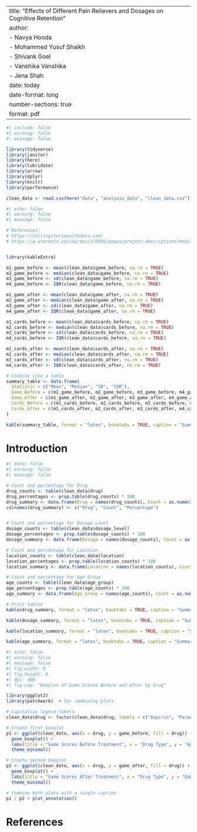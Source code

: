 
---
title: "Effects of Different Pain Relievers and Dosages on Cognitive Retention"
author: 
  - Navya Hooda
  - Mohammed Yusuf Shaikh
  - Shivank Goel
  - Vanshika Vanshika
  - Jena Shah
date: today
date-format: long
number-sections: true
format: pdf
---


```r
#| include: false
#| warning: false
#| message: false

library(tidyverse)
library(janitor)
library(here)
library(lubridate)
library(arrow)
library(dplyr)
library(knitr)
library(performance)

clean_data <- read.csv(here("data", "analysis_data", "clean_data.csv"))


```





```r
#| echo: false
#| warning: false
#| message: false

# References:
# https://tellingstorieswithdata.com/
# https://q.utoronto.ca/courses/376099/pages/project-descriptions?module_item_id=6379323


library(kableExtra)   

m1_game_before <- mean(clean_data$game_before, na.rm = TRUE)
m2_game_before <- median(clean_data$game_before, na.rm = TRUE)
m3_game_before <- sd(clean_data$game_before, na.rm = TRUE)
m4_game_before <- IQR(clean_data$game_before, na.rm = TRUE)

m1_game_after <- mean(clean_data$game_after, na.rm = TRUE)
m2_game_after <- median(clean_data$game_after, na.rm = TRUE)
m3_game_after <- sd(clean_data$game_after, na.rm = TRUE)
m4_game_after <- IQR(clean_data$game_after, na.rm = TRUE)

m1_cards_before <- mean(clean_data$cards_before, na.rm = TRUE)
m2_cards_before <- median(clean_data$cards_before, na.rm = TRUE)
m3_cards_before <- sd(clean_data$cards_before, na.rm = TRUE)
m4_cards_before <- IQR(clean_data$cards_before, na.rm = TRUE)

m1_cards_after <- mean(clean_data$cards_after, na.rm = TRUE)
m2_cards_after <- median(clean_data$cards_after, na.rm = TRUE)
m3_cards_after <- sd(clean_data$cards_after, na.rm = TRUE)
m4_cards_after <- IQR(clean_data$cards_after, na.rm = TRUE)

# Combine into a table
summary_table <- data.frame(
  Statistic = c("Mean", "Median", "SD", "IQR"),
  Game_Before = c(m1_game_before, m2_game_before, m3_game_before, m4_game_before),
  Game_After = c(m1_game_after, m2_game_after, m3_game_after, m4_game_after),
  Cards_Before = c(m1_cards_before, m2_cards_before, m3_cards_before, m4_cards_before),
  Cards_After = c(m1_cards_after, m2_cards_after, m3_cards_after, m4_cards_after)
)

kable(summary_table, format = "latex", booktabs = TRUE, caption = "Summary Statistics for Quantitative Variables") 
```

# Introduction

```r
#| echo: false
#| warning: false
#| message: false

# Count and percentage for Drug
drug_counts <- table(clean_data$drug)
drug_percentages <- prop.table(drug_counts) * 100
drug_summary <- data.frame(Drug = names(drug_counts), Count = as.numeric(drug_counts), Percentage = round(as.numeric(drug_percentages), 2))
colnames(drug_summary) <- c("Drug", "Count", "Percentage")


# Count and percentage for Dosage Level
dosage_counts <- table(clean_data$dosage_level)
dosage_percentages <- prop.table(dosage_counts) * 100
dosage_summary <- data.frame(Dosage = names(dosage_counts), Count = as.numeric(dosage_counts), Percentage = round(as.numeric(dosage_percentages), 2))

# Count and percentage for Location
location_counts <- table(clean_data$location)
location_percentages <- prop.table(location_counts) * 100
location_summary <- data.frame(Location = names(location_counts), Count = as.numeric(location_counts), Percentage = round(as.numeric(location_percentages), 2))

# Count and percentage for Age Group
age_counts <- table(clean_data$age_group)
age_percentages <- prop.table(age_counts) * 100
age_summary <- data.frame(Age_Group = names(age_counts), Count = as.numeric(age_counts), Percentage = round(as.numeric(age_percentages), 2))

# Print tables
kable(drug_summary, format = "latex", booktabs = TRUE, caption = "Summary of Drug Types") 

kable(dosage_summary, format = "latex", booktabs = TRUE, caption = "Summary of Dosage Levels") 

kable(location_summary, format = "latex", booktabs = TRUE, caption = "Summary of Locations") 

kable(age_summary, format = "latex", booktabs = TRUE, caption = "Summary of Age Groups") 
```

\newpage


```r
#| echo: false
#| warning: false
#| message: false
#| fig.width: 9
#| fig.height: 8
#| dpi: 300
#| fig-cap: "Boxplot of Game Scores Before and After by Drug"

library(ggplot2)
library(patchwork)  # For combining plots

# Capitalize legend labels
clean_data$drug <- factor(clean_data$drug, labels = c("Aspirin", "Paracetamol", "Placebo", "Tramadol"))

# Create first boxplot
p1 <- ggplot(clean_data, aes(x = drug, y = game_before, fill = drug)) + 
  geom_boxplot() +
  labs(title = "Game Scores Before Treatment", x = "Drug Type", y = "Game Score", fill = "Drug") +
  theme_minimal()

# Create second boxplot
p2 <- ggplot(clean_data, aes(x = drug, y = game_after, fill = drug)) + 
  geom_boxplot() +
  labs(title = "Game Scores After Treatment", x = "Drug Type", y = "Game Score", fill = "Drug") +
  theme_minimal()

# Combine both plots with a single caption
p1 / p2 + plot_annotation()

```




# References
